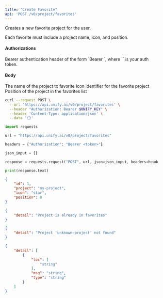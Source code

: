 ```yaml
---
title: "Create Favorite"
api: 'POST /v0/project/favorites'
---
```

Creates a new favorite project for the user.

Each favorite must include a project name, icon, and position.

#### Authorizations

<ParamField header="Authorization" type="string" required="true">
  Bearer authentication header of the form `Bearer <token>`, where `<token>` is your auth token.
</ParamField>

#### Body

<ParamField body="project" type="string" required="true">
The name of the project to favorite
</ParamField>

<ParamField body="icon" type="string" required="true">
Icon identifier for the favorite project
</ParamField>

<ParamField body="position" type="integer" required="true">
Position of the project in the favorites list
</ParamField>

<RequestExample>

```bash cURL
curl --request POST \
  --url 'https://api.unify.ai/v0/project/favorites' \
  --header "Authorization: Bearer $UNIFY_KEY" \
  --header 'Content-Type: application/json' \
  --data '{}'
```

```python Python
import requests

url = "https://api.unify.ai/v0/project/favorites"

headers = {"Authorization": "Bearer <token>"}

json_input = {}

response = requests.request("POST", url, json=json_input, headers=headers)

print(response.text)
```

</RequestExample>
<ResponseExample>

```json 201
{
    "id": 1,
    "project": "my-project",
    "icon": "star",
    "position": 0
}
```

```json 400
{
    "detail": "Project is already in favorites"
}
```

```json 404
{
    "detail": "Project 'unknown-project' not found"
}
```

```json 422
{
    "detail": [
        {
            "loc": [
                "string"
            ],
            "msg": "string",
            "type": "string"
        }
    ]
}
```

</ResponseExample>
